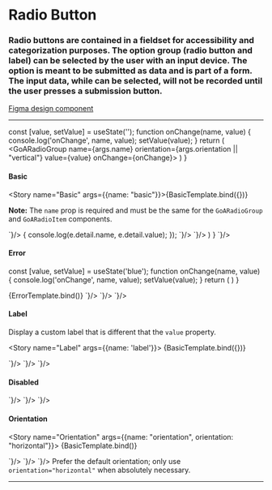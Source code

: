 
<Meta title="Components/Radio Button" />

# Radio Button

### Radio buttons are contained in a fieldset for accessibility and categorization purposes. The option group (radio button and label) can be selected by the user with an input device. The option is meant to be submitted as data and is part of a form. The input data, while can be selected, will not be recorded until the user presses a submission button.

[Figma design component](https://www.figma.com/file/3pb2IK8s2QUqWieH79KdN7/DIO-DS---Components?node-id=102%3A26)

---

  const [value, setValue] = useState('');
  function onChange(name, value) {
    console.log('onChange', name, value);
    setValue(value);
  }
  return (
    <GoARadioGroup name={args.name} orientation={args.orientation || "vertical"} value={value} onChange={onChange}>
      <GoARadioItem name={args.name} label="Red" value="red" />
      <GoARadioItem name={args.name} label="Blue" value="blue" />
      <GoARadioItem name={args.name} label="Orange" value="orange"/>
    </GoARadioGroup>
  )
}

#### Basic

<Story name="Basic" args={{name: "basic"}}>{BasicTemplate.bind({})}</Story>

**Note:** The `name` prop is required and must be the same for the `GoARadioGroup` and `GoARadioItem` components.

<Tabs>
  <Tab label="Web Component">
    <CodeSnippet lang="html" code={`
      <goa-radio-group id="my-color" name="color" value="orange">
        <goa-radio-item name="color" value="red" />
        <goa-radio-item name="color" value="blue" />
        <goa-radio-item name="color" value="orange" />
      </goa-radio-group>
    `}/>
    <CodeSnippet lang="js" code={`
      const el = document.findById("my-color");
      el.addEventListener("_change", (e) => {
        console.log(e.detail.name, e.detail.value);
      });
    `}/>
  </Tab>
  <Tab label="Angular">
    <CodeSnippet lang="html" code={`
      <goa-radio-group name="color" value="orange" (_change)="onChange()">
        <goa-radio-item name="color" value="red"></goa-radio-item>
        <goa-radio-item name="color" value="blue"></goa-radio-item>
        <goa-radio-item name="color" value="orange"></goa-radio-item>
      </goa-radio-group>
    `}/>
    <CodeSnippet lang="ts" code={`
      export class MyComponent {
        onChange(e) {
          console.log('onChange', e.detail.name, e.detail.value);
        }
      }
    `}/>
  </Tab>
  <Tab label="React">
    <CodeSnippet lang="tsx" code={`
        function onChange(name: string, value: string) {
          console.log('onChange', name, value);
        }
        return (
          <GoARadioGroup name="color" value="orange" onChange={onChange}>
            <GoARadioItem name="color" value="red" />
            <GoARadioItem name="color" value="blue" />
            <GoARadioItem name="color" value="orange"/>
          </GoARadioGroup>
        )
      }
    `}/>
  </Tab>
</Tabs>


#### Error

  const [value, setValue] = useState('blue');
  function onChange(name, value) {
    console.log('onChange', name, value);
    setValue(value);
  }
  return (
    <GoARadioGroup name="error" value={value} onChange={onChange} error={true}>
      <GoARadioItem name="error" label="Red" value="red" />
      <GoARadioItem name="error" label="Blue" value="blue" />
      <GoARadioItem name="error" label="Orange" value="orange"/>
    </GoARadioGroup>
  )
}

<Story name="Error">
  {ErrorTemplate.bind()}
</Story>

<Tabs>
  <Tab label="Web Component">
    <CodeSnippet lang="html" code={`
      <goa-radio-group name="color" value="orange" error>
        <goa-radio-item name="color" value="red" />
        <goa-radio-item name="color" value="blue" />
        <goa-radio-item name="color" value="orange" />
      </goa-radio-group>
    `}/>
  </Tab>
  <Tab label="Angular">
    <CodeSnippet lang="html" code={`
      <goa-radio-group name="color" value="orange" error">
        <goa-radio-item name="color" value="red"></goa-radio-item>
        <goa-radio-item name="color" value="blue"></goa-radio-item>
        <goa-radio-item name="color" value="orange"></goa-radio-item>
      </goa-radio-group>
    `}/>
  </Tab>
  <Tab label="React">
    <CodeSnippet lang="tsx" code={`
      <GoARadioGroup name="color" value="orange" error={true}>
        <GoARadioItem name="color" value="red" />
        <GoARadioItem name="color" value="blue" />
        <GoARadioItem name="color" value="orange"/>
      </GoARadioGroup>
    `}/>
  </Tab>
</Tabs>

#### Label

Display a custom label that is different that the `value` property.

<Story name="Label" args={{name: 'label'}}>
  {BasicTemplate.bind({})}
</Story>

<Tabs>
  <Tab label="Web Component">
    <CodeSnippet lang="html" code={`
      <goa-radio-group name="color" value="orange" disabled>
        <goa-radio-item name="color" label="Red" value="red" />
        <goa-radio-item name="color" label="Blue" value="blue" />
        <goa-radio-item name="color" label="Orange" value="orange" />
      </goa-radio-group>
    `}/>
  </Tab>
  <Tab label="Angular">
    <CodeSnippet lang="html" code={`
      <goa-radio-group name="color" value="orange" disabled">
        <goa-radio-item name="color" label="Red" value="red"></goa-radio-item>
        <goa-radio-item name="color" label="Blue" value="blue"></goa-radio-item>
        <goa-radio-item name="color" label="Orange" value="orange"></goa-radio-item>
      </goa-radio-group>
    `}/>
  </Tab>
  <Tab label="React">
    <CodeSnippet lang="tsx" code={`
      <GoARadioGroup name="color" value="orange" onChange={noop} disabled={true}>
        <GoARadioItem name="color" label="Red" value="red" />
        <GoARadioItem name="color" label="Blue" value="blue" />
        <GoARadioItem name="color" label="Orange" value="orange"/>
      </GoARadioGroup>
    `}/>
  </Tab>
</Tabs>

#### Disabled

<Story name="Disabled">
  <GoARadioGroup name="disabled" value="orange" disabled={true}>
    <GoARadioItem name="disabled" value="red" />
    <GoARadioItem name="disabled" value="blue" />
    <GoARadioItem name="disabled" value="orange"/>
  </GoARadioGroup>
</Story>

<Tabs>
  <Tab label="Web Component">
    <CodeSnippet lang="html" code={`
      <goa-radio-group name="color" value="orange" disabled>
        <goa-radio-item name="color" value="red" />
        <goa-radio-item name="color" value="blue" />
        <goa-radio-item name="color" value="orange" />
      </goa-radio-group>
    `}/>
  </Tab>
  <Tab label="Angular">
    <CodeSnippet lang="html" code={`
      <goa-radio-group name="color" value="orange" disabled">
        <goa-radio-item name="color" value="red"></goa-radio-item>
        <goa-radio-item name="color" value="blue"></goa-radio-item>
        <goa-radio-item name="color" value="orange"></goa-radio-item>
      </goa-radio-group>
    `}/>
  </Tab>
  <Tab label="React">
    <CodeSnippet lang="tsx" code={`
      <GoARadioGroup name="color" value="orange" onChange={noop} disabled={true}>
        <GoARadioItem name="color" value="red" />
        <GoARadioItem name="color" value="blue" />
        <GoARadioItem name="color" value="orange"/>
      </GoARadioGroup>
    `}/>
  </Tab>
</Tabs>

#### Orientation

<Story name="Orientation" args={{name: "orientation", orientation: "horizontal"}}>
  {BasicTemplate.bind()}
</Story>

<Tabs>
  <Tab label="Web Component">
    <CodeSnippet lang="html" code={`
      <goa-radio-group name="color" value="orange" orientation="horizontal">
        <goa-radio-item name="color" value="red" />
        <goa-radio-item name="color" value="blue" />
        <goa-radio-item name="color" value="orange" />
      </goa-radio-group>
    `}/>
  </Tab>
  <Tab label="Angular">
    <CodeSnippet lang="html" code={`
      <goa-radio-group name="color" value="orange" orientation="horizontal">
        <goa-radio-item name="color" value="red"></goa-radio-item>
        <goa-radio-item name="color" value="blue"></goa-radio-item>
        <goa-radio-item name="color" value="orange"></goa-radio-item>
      </goa-radio-group>
    `}/>
  </Tab>
  <Tab label="React">
    <CodeSnippet lang="tsx" code={`
      <GoARadioGroup name="color" value="orange" onChange={noop} orientation="horizontal">
        <GoARadioItem name="color" value="red" />
        <GoARadioItem name="color" value="blue" />
        <GoARadioItem name="color" value="orange"/>
      </GoARadioGroup>
    `}/>
  </Tab>
</Tabs>

<Note type="best-practices">
  Prefer the default orientation; only use <code>orientation="horizontal"</code> when absolutely necessary.
</Note>

---

<SupportInfo />
